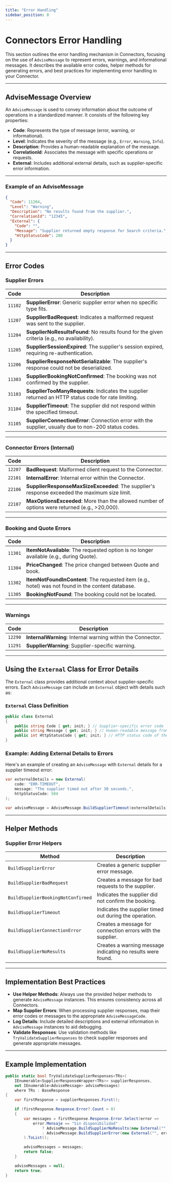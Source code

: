 ```yaml
---
title: "Error Handling"
sidebar_position: 8
---
```


# **Connectors Error Handling**

This section outlines the error handling mechanism in Connectors, focusing on the use of `AdviseMessage` to represent errors, warnings, and informational messages. It describes the available error codes, helper methods for generating errors, and best practices for implementing error handling in your Connector.

---

## **AdviseMessage Overview**

An `AdviseMessage` is used to convey information about the outcome of operations in a standardized manner. It consists of the following key properties:

- **Code**: Represents the type of message (error, warning, or informational).
- **Level**: Indicates the severity of the message (e.g., `Error`, `Warning`, `Info`).
- **Description**: Provides a human-readable explanation of the message.
- **CorrelationId**: Associates the message with specific operations or requests.
- **External**: Includes additional external details, such as supplier-specific error information.

---

### **Example of an AdviseMessage**

```json
{
  "Code": 11204,
  "Level": "Warning",
  "Description": "No results found from the supplier.",
  "CorrelationId": "12345",
  "External": {
    "Code": "",
    "Message": "Supplier returned empty response for Search criteria.",
    "HttpStatusCode": 200
  }
}
```

---

## **Error Codes**

### **Supplier Errors**
| **Code**    | **Description**                                                                                  |
|-------------|--------------------------------------------------------------------------------------------------|
| `11102`     | **SupplierError**: Generic supplier error when no specific type fits.                            |
| `11207`     | **SupplierBadRequest**: Indicates a malformed request was sent to the supplier.                  |
| `11204`     | **SupplierNoResultsFound**: No results found for the given criteria (e.g., no availability).      |
| `11205`     | **SupplierSessionExpired**: The supplier's session expired, requiring re-authentication.          |
| `11206`     | **SupplierResponseNotSerializable**: The supplier's response could not be deserialized.          |
| `11303`     | **SupplierBookingNotConfirmed**: The booking was not confirmed by the supplier.                  |
| `31103`     | **SupplierTooManyRequests**: Indicates the supplier returned an HTTP status code for rate limiting.|
| `31104`     | **SupplierTimeout**: The supplier did not respond within the specified timeout.                  |
| `31105`     | **SupplierConnectionError**: Connection error with the supplier, usually due to non-200 status codes.|

---

### **Connector Errors (Internal)**
| **Code**    | **Description**                                                              |
|-------------|------------------------------------------------------------------------------|
| `12207`     | **BadRequest**: Malformed client request to the Connector.                   |
| `22101`     | **InternalError**: Internal error within the Connector.                      |
| `22106`     | **SupplierResponseMaxSizeExceeded**: The supplier's response exceeded the maximum size limit. |
| `22107`     | **MaxOptionsExceeded**: More than the allowed number of options were returned (e.g., >20,000).|

---

### **Booking and Quote Errors**
| **Code**    | **Description**                                                                                  |
|-------------|--------------------------------------------------------------------------------------------------|
| `11301`     | **ItemNotAvailable**: The requested option is no longer available (e.g., during Quote).          |
| `11304`     | **PriceChanged**: The price changed between Quote and book.                                      |
| `11302`     | **ItemNotFoundInContent**: The requested item (e.g., hotel) was not found in the content database.|
| `11305`     | **BookingNotFound**: The booking could not be located.                                           |

---

### **Warnings**
| **Code**    | **Description**                                                                                  |
|-------------|--------------------------------------------------------------------------------------------------|
| `12290`     | **InternalWarning**: Internal warning within the Connector.                                      |
| `11291`     | **SupplierWarning**: Supplier-specific warning.                                                 |

---

## **Using the `External` Class for Error Details**

The `External` class provides additional context about supplier-specific errors. Each `AdviseMessage` can include an `External` object with details such as:

### **`External` Class Definition**
```csharp
public class External
{
    public string Code { get; init; } // Supplier-specific error code
    public string Message { get; init; } // Human-readable message from the supplier
    public int HttpStatusCode { get; init; } // HTTP status code of the supplier's response
}
```

### **Example: Adding External Details to Errors**
Here's an example of creating an `AdviseMessage` with `External` details for a supplier timeout error:

```csharp
var externalDetails = new External(
    code: "ERR-TIMEOUT",
    message: "The supplier timed out after 30 seconds.",
    httpStatusCode: 504
);

var adviseMessage = AdviseMessage.BuildSupplierTimeout(externalDetails);
```

---

## **Helper Methods**

### **Supplier Error Helpers**
| **Method**                            | **Description**                                                                 |
|---------------------------------------|---------------------------------------------------------------------------------|
| `BuildSupplierError`                  | Creates a generic supplier error message.                                      |
| `BuildSupplierBadRequest`             | Creates a message for bad requests to the supplier.                            |
| `BuildSupplierBookingNotConfirmed`    | Indicates the supplier did not confirm the booking.                            |
| `BuildSupplierTimeout`                | Indicates the supplier timed out during the operation.                         |
| `BuildSupplierConnectionError`        | Creates a message for connection errors with the supplier.                     |
| `BuildSupplierNoResults`              | Creates a warning message indicating no results were found.                    |

---

## **Implementation Best Practices**
- **Use Helper Methods**: Always use the provided helper methods to generate `AdviseMessage` instances. This ensures consistency across all Connectors.
- **Map Supplier Errors**: When processing supplier responses, map their error codes or messages to the appropriate `AdviseMessageCode`.
- **Log Details**: Include detailed descriptions and external information in `AdviseMessage` instances to aid debugging.
- **Validate Responses**: Use validation methods like `TryValidateSupplierResponses` to check supplier responses and generate appropriate messages.

---

## **Example Implementation**

```csharp
public static bool TryValidateSupplierResponses<TRs>(
    IEnumerable<SupplierResponseWrapper<TRs>> supplierResponses,
    out IEnumerable<AdviseMessage> adviseMessages) 
    where TRs : BaseResponse
{
    var firstResponse = supplierResponses.First();

    if (firstResponse.Response.Error?.Count > 0)
    {
        var messages = firstResponse.Response.Error.Select(error =>
            error.Mensaje == "Sin disponibilidad"
                ? AdviseMessage.BuildSupplierNoResults(new External("", error.Mensaje, 200))
                : AdviseMessage.BuildSupplierError(new External("", error.Mensaje, 500))
        ).ToList();

        adviseMessages = messages;
        return false;
    }

    adviseMessages = null;
    return true;
}
```
